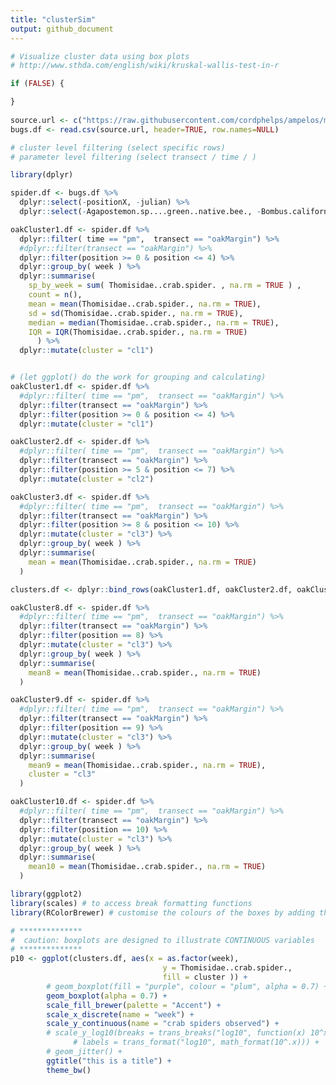 ```yaml
---
title: "clusterSim"
output: github_document
---
```




```r

# Visualize cluster data using box plots
# http://www.sthda.com/english/wiki/kruskal-wallis-test-in-r

if (FALSE) {

}
  
source.url <- c("https://raw.githubusercontent.com/cordphelps/ampelos/master/data/bugs.csv")
bugs.df <- read.csv(source.url, header=TRUE, row.names=NULL)

# cluster level filtering (select specific rows)
# parameter level filtering (select transect / time / )

library(dplyr)

spider.df <- bugs.df %>%
  dplyr::select(-positionX, -julian) %>%
  dplyr::select(-Agapostemon.sp....green..native.bee., -Bombus.californicus..bumble., -Braconid.wasp, -checkerspot.butterfly, -Diabrotica.undecimpunctata..Cucumber.Beetle., -Diptera..Agromyzidae..leafminer.., -Halictus.sp....3.part..native.bee., -Honey.Bee, -ladyBug, -Lygus.hesperus..western.tarnished.plant.bug., -Orius..pirate.bug., -Osmia.sp...native.bee., -other, -pencilBug, -pentamonidae...stinkBug., -Pyralidae..Snout.Moth., -spider.other) 

oakCluster1.df <- spider.df %>%
  dplyr::filter( time == "pm",  transect == "oakMargin") %>%
  #dplyr::filter(transect == "oakMargin") %>%
  dplyr::filter(position >= 0 & position <= 4) %>%
  dplyr::group_by( week ) %>%
  dplyr::summarise( 
    sp_by_week = sum( Thomisidae..crab.spider. , na.rm = TRUE ) , 
    count = n(),
    mean = mean(Thomisidae..crab.spider., na.rm = TRUE),
    sd = sd(Thomisidae..crab.spider., na.rm = TRUE),
    median = median(Thomisidae..crab.spider., na.rm = TRUE),
    IQR = IQR(Thomisidae..crab.spider., na.rm = TRUE)
      ) %>%
  dplyr::mutate(cluster = "cl1")


# (let ggplot() do the work for grouping and calculating)
oakCluster1.df <- spider.df %>%
  #dplyr::filter( time == "pm",  transect == "oakMargin") %>%
  dplyr::filter(transect == "oakMargin") %>%
  dplyr::filter(position >= 0 & position <= 4) %>%
  dplyr::mutate(cluster = "cl1")

oakCluster2.df <- spider.df %>%
  #dplyr::filter( time == "pm",  transect == "oakMargin") %>%
  dplyr::filter(transect == "oakMargin") %>%
  dplyr::filter(position >= 5 & position <= 7) %>%
  dplyr::mutate(cluster = "cl2")

oakCluster3.df <- spider.df %>%
  #dplyr::filter( time == "pm",  transect == "oakMargin") %>%
  dplyr::filter(transect == "oakMargin") %>%
  dplyr::filter(position >= 8 & position <= 10) %>%
  dplyr::mutate(cluster = "cl3") %>%
  dplyr::group_by( week ) %>%
  dplyr::summarise( 
    mean = mean(Thomisidae..crab.spider., na.rm = TRUE)
  )

clusters.df <- dplyr::bind_rows(oakCluster1.df, oakCluster2.df, oakCluster3.df)

oakCluster8.df <- spider.df %>%
  #dplyr::filter( time == "pm",  transect == "oakMargin") %>%
  dplyr::filter(transect == "oakMargin") %>%
  dplyr::filter(position == 8) %>%
  dplyr::mutate(cluster = "cl3") %>%
  dplyr::group_by( week ) %>%
  dplyr::summarise( 
    mean8 = mean(Thomisidae..crab.spider., na.rm = TRUE)
  )

oakCluster9.df <- spider.df %>%
  #dplyr::filter( time == "pm",  transect == "oakMargin") %>%
  dplyr::filter(transect == "oakMargin") %>%
  dplyr::filter(position == 9) %>%
  dplyr::mutate(cluster = "cl3") %>%
  dplyr::group_by( week ) %>%
  dplyr::summarise( 
    mean9 = mean(Thomisidae..crab.spider., na.rm = TRUE),
    cluster = "cl3"
  )

oakCluster10.df <- spider.df %>%
  #dplyr::filter( time == "pm",  transect == "oakMargin") %>%
  dplyr::filter(transect == "oakMargin") %>%
  dplyr::filter(position == 10) %>%
  dplyr::mutate(cluster = "cl3") %>%
  dplyr::group_by( week ) %>%
  dplyr::summarise( 
    mean10 = mean(Thomisidae..crab.spider., na.rm = TRUE)
  )

library(ggplot2)
library(scales) # to access break formatting functions
library(RColorBrewer) # customise the colours of the boxes by adding the scale_fill_brewer to the plot

# **************
#  caution: boxplots are designed to illustrate CONTINUOUS variables 
# **************
p10 <- ggplot(clusters.df, aes(x = as.factor(week), 
                                  y = Thomisidae..crab.spider.,
                                  fill = cluster )) +
        # geom_boxplot(fill = "purple", colour = "plum", alpha = 0.7) +
        geom_boxplot(alpha = 0.7) +
        scale_fill_brewer(palette = "Accent") +
        scale_x_discrete(name = "week") +
        scale_y_continuous(name = "crab spiders observed") +
        # scale_y_log10(breaks = trans_breaks("log10", function(x) 10^x),
              # labels = trans_format("log10", math_format(10^.x))) +
        # geom_jitter() +
        ggtitle("this is a title") +
        theme_bw()


```


